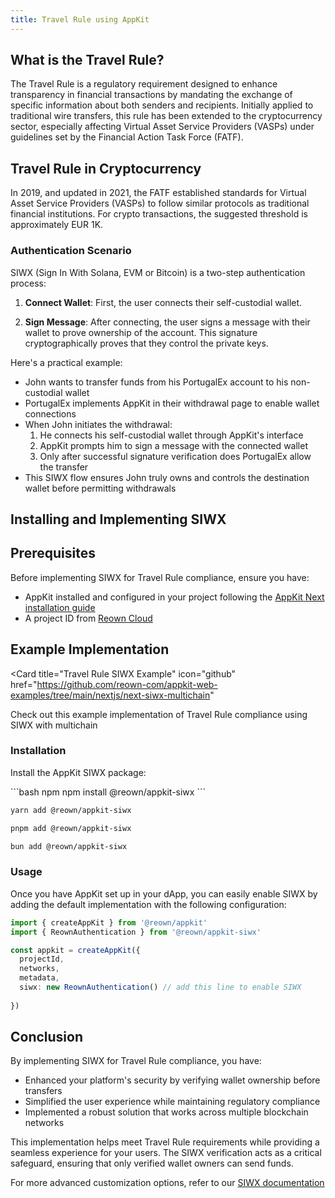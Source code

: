 ```yaml
---
title: Travel Rule using AppKit
---
```


## What is the Travel Rule?

The Travel Rule is a regulatory requirement designed to enhance transparency in financial transactions by mandating the exchange of specific information about both senders and recipients.
Initially applied to traditional wire transfers, this rule has been extended to the cryptocurrency sector, especially affecting Virtual Asset Service Providers (VASPs) under guidelines set by the Financial Action Task Force (FATF).


## Travel Rule in Cryptocurrency

In 2019, and updated in 2021, the FATF established standards for Virtual Asset Service Providers (VASPs) to follow similar protocols as traditional financial institutions. For crypto transactions, the suggested threshold is approximately EUR 1K.

### Authentication Scenario

SIWX (Sign In With Solana, EVM or Bitcoin) is a two-step authentication process:

1. **Connect Wallet**: First, the user connects their self-custodial wallet.

2. **Sign Message**: After connecting, the user signs a message with their wallet to prove ownership of the account. This signature cryptographically proves that they control the private keys.

Here's a practical example:

- John wants to transfer funds from his PortugalEx account to his non-custodial wallet
- PortugalEx implements AppKit in their withdrawal page to enable wallet connections
- When John initiates the withdrawal:
  1. He connects his self-custodial wallet through AppKit's interface
  2. AppKit prompts him to sign a message with the connected wallet
  3. Only after successful signature verification does PortugalEx allow the transfer
- This SIWX flow ensures John truly owns and controls the destination wallet before permitting withdrawals

## Installing and Implementing SIWX
## Prerequisites

Before implementing SIWX for Travel Rule compliance, ensure you have:

- AppKit installed and configured in your project following the [AppKit Next installation guide](https://docs.reown.com/appkit/next/core/installation)
- A project ID from [Reown Cloud](https://cloud.reown.com)

## Example Implementation

<Card
  title="Travel Rule SIWX Example"
  icon="github"
  href="https://github.com/reown-com/appkit-web-examples/tree/main/nextjs/next-siwx-multichain"
>
  Check out this example implementation of Travel Rule compliance using SIWX with multichain
</Card>

### Installation

Install the AppKit SIWX package:

<CodeGroup>
```bash npm
npm install @reown/appkit-siwx
```

```bash yarn
yarn add @reown/appkit-siwx
```

```bash pnpm
pnpm add @reown/appkit-siwx
```

```bash bun
bun add @reown/appkit-siwx
```
</CodeGroup>

### Usage

Once you have AppKit set up in your dApp, you can easily enable SIWX by adding the default implementation with the following configuration:

```ts {2, 8}
import { createAppKit } from '@reown/appkit'
import { ReownAuthentication } from '@reown/appkit-siwx'

const appkit = createAppKit({
  projectId,
  networks,
  metadata,
  siwx: new ReownAuthentication() // add this line to enable SIWX
  
})
```


## Conclusion

By implementing SIWX for Travel Rule compliance, you have:

- Enhanced your platform's security by verifying wallet ownership before transfers
- Simplified the user experience while maintaining regulatory compliance 
- Implemented a robust solution that works across multiple blockchain networks

This implementation helps meet Travel Rule requirements while providing a seamless experience for your users. The SIWX verification acts as a critical safeguard, ensuring that only verified wallet owners can send funds.

For more advanced customization options, refer to our [SIWX documentation](/appkit/authentication/siwx/default) 
